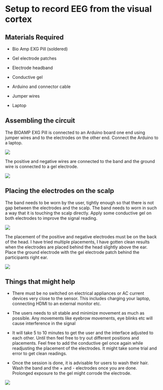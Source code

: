 # Setup to record EEG from the visual cortex

## Materials Required

-   Bio Amp EXG Pill (soldered)

-   Gel electrode patches

-   Electrode headband

-   Conductive gel

-   Arduino and connector cable

-   Jumper wires

-   Laptop

## Assembling the circuit

The BIOAMP EXG Pill is connected to an Arduino board one end using jumper wires and to the electrodes on the other end. Connect the Arduino to a laptop.

![](images/clipboard-853366779.png)

The positive and negative wires are connected to the band and the ground wire is connected to a gel electrode.

![](images/clipboard-4134519690.png)

## Placing the electrodes on the scalp

The band needs to be worn by the user, tightly enough so that there is not gap between the electrodes and the scalp. The band needs to worn in such a way that it is touching the scalp directly. Apply some conductive gel on both electrodes to improve the signal reading.

![](images/clipboard-2783055425.png)

The placement of the positive and negative electrodes must be on the back of the head. I have tried multiple placements, I have gotten clean results when the electrodes are placed behind the head slightly above the ear. Place the ground electrode with the gel electrode patch behind the participants right ear.

![](images/clipboard-1512373558.png)

## Things that might help

-   There must be no switched on electrical appliances or AC current devices very close to the sensor. This includes charging your laptop, connecting HDMI to an external monitor etc.

-   The users needs to sit stable and minimize movement as much as possible. Any movements like eyebrow movements, eye blinks etc will cause interference in the signal

-   It will take 5 to 10 minutes to get the user and the interface adjusted to each other. Until then feel free to try out different positions and placements. Feel free to add the conductive gel once again while readjusting the placement of the electrodes. It might take some trial and error to get clean readings.

-   Once the session is done, it is advisable for users to wash their hair. Wash the band and the + and - electrodes once you are done. Prolonged exposure to the gel might corrode the electrode.

![](images/clipboard-2267831741.png)
